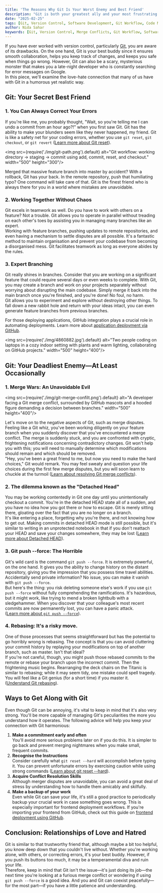 ```yaml
---
title: 'The Reasons Why Git Is Your Worst Enemy and Best Friend'
description: "Git is both your greatest ally and your most frustrating nemesis. This article dives into the love-hate relationship many developers have with Git, exploring its strengths and pitfalls while offering tips on how to manage the tool effectively."
date: "2025-02-25"
tags: [Git, Version Control, Software Development, Git Workflow, Code Management, Git Tips]
author: Nida Sahar
keywords: [Git, Version Control, Merge Conflicts, Git Workflow, Software Development, Rebasing, Git Tips, Detached HEAD]
---
```


If you have ever worked with version control, particularly [Git](https://git-scm.com/), you are aware of its drawbacks. On the one hand, Git is your best buddy since it ensures smooth collaboration, helps you keep track of changes, and keeps you safe when things go wrong. However, Git can also be a scary, mysterious monster that makes you a late-night developer who is constantly searching for error messages on Google.  
In this piece, we'll examine the love-hate connection that many of us have with Git in a humorous yet realistic way.

## Git: Your Secret Best Friend

### 1. You Can Always Correct Your Errors
If you're like me, you probably thought, "Wait, so you're telling me I can undo a commit from an hour ago?!" when you first saw Git. Git has the ability to make your blunders seem like they never happened, my friend. Git is like a safety net for your coding errors, whether you use `git reset`, `git checkout`, or `git revert` ([Learn more about Git reset](https://www.git-scm.com/docs/git-reset)).

<img src={require('./img/git-path.png').default} alt="Git workflow: working directory → staging → commit using add, commit, reset, and checkout." width="500" height="300"/>
<br/>

Merged that massive feature branch into master by accident? With a rollback, Git has your back. In the remote repository, push that humiliating typo? One command will take care of that. Git is the finest friend who is always there for you in a world where mistakes are unavoidable.

### 2. Working Together Without Chaos
Git excels in teamwork as well. Do you have to work with others on a feature? Not a trouble. Git allows you to operate in parallel without treading on each other's toes by assisting you in managing many branches like an expert.  
Working with feature branches, pushing updates to remote repositories, and even having a mechanism to settle disputes are all possible. It's a fantastic method to maintain organisation and prevent your codebase from becoming a disorganised mess. Git facilitates teamwork as long as everyone abides by the rules.

### 3. Expert Branching
Git really shines in branches. Consider that you are working on a significant feature that could require several days or even weeks to complete. With Git, you may create a branch and work on your projects separately without worrying about disrupting the main codebase. Simply merge it back into the main branch once you're finished, and you're done! No foul, no harm.  
Git allows you to experiment and explore without destroying other things. To fall down a new rabbit hole and return with your ideas intact, you can even generate feature branches from previous branches.

For those deploying applications, GitHub integration plays a crucial role in automating deployments. Learn more about [application deployment via GitHub](https://docs.nife.io/docs/UI-Guide/Apps-&-their-Management/Deployment-Types/#code-deployment-github-deployment).

<img src={require('./img/4860882.jpg').default} alt="Two people coding on laptops in a cozy indoor setting with plants and warm lighting, collaborating on GitHub projects." width="500" height="400"/>
<br/>


## Git: Your Deadliest Enemy—At Least Occasionally

### 1. Merge Wars: An Unavoidable Evil

<img src={require('./img/git-merge-confilt.png').default} alt="A developer facing a Git merge conflict, surrounded by GitHub mascots and a hooded figure demanding a decision between branches." width="500" height="400"/>
<br/>

Let's move on to the negative aspects of Git, such as merge disputes. Feeling like a Git whiz, you've been working diligently on your feature branch when you suddenly discover that you've encountered a merge conflict. The merge is suddenly stuck, and you are confronted with cryptic, frightening notifications concerning contradictory changes. Git won't help you with this; you will need to manually determine which modifications should remain and which should be removed.  
"Hey, you've been a great friend to me, but now you need to make the hard choices," Git would remark. You may feel sweaty and question your life choices during the first few merge disputes, but you will soon learn to chuckle at the turmoil ([Learn about resolving Git merge conflicts](https://www.gitkraken.com/learn/git/merge-conflicts)).

### 2. The dilemma known as the "Detached Head"
You may be working contentedly in Git one day until you unintentionally checkout a commit. You're in the detached HEAD state all of a sudden, and you have no idea how you got there or how to escape. Git is merely sitting there, gloating over the fact that you are no longer on a branch.  
It's like entering a place, forgetting why you're there, and not knowing how to get out. Making commits in detached HEAD mode is still possible, but it's similar to writing in an unprotected notebook in that if you don't reattach your HEAD and save your changes somewhere, they may be lost ([Learn more about Detached HEAD](https://www.git-scm.com/book/en/v2/Git-Tools-Revision-Selection#_detached_head)).

### 3. Git push --force: The Horrible
Git's wild card is the command `git push --force`. It is extremely powerful, on the one hand. It gives you the ability to change history on the distant repository, giving you the impression that you possess time travel abilities. Accidentally send private information? No issue, you can make it vanish with `git push --force`.  
But here's the thing: you risk deleting someone else's work if you use `git push --force` without fully comprehending the ramifications. It's hazardous, but it might work, like trying to mend a broken lightbulb with a sledgehammer. When you discover that your colleague's most recent commits are now permanently lost, you can have a panic attack.  
([Learn more about `git push --force`](https://www.git-scm.com/docs/git-push#_force)).

### 4. Rebasing: It's a risky move.
One of those processes that seems straightforward but has the potential to go horribly wrong is rebasing. The concept is that you can avoid cluttering your commit history by replaying your modifications on top of another branch, such as master. Isn't that ideal?  
If you're not careful, though, you might push those rebased commits to the remote or rebase your branch upon the incorrect commit. Then the frightening music begins. Rearranging the deck chairs on the Titanic is similar to rebasing; while it may seem tidy, one mistake could spell tragedy. You will feel like a Git genius (for a short time) if you master it.  
([Understand Git rebasing](https://www.atlassian.com/git/tutorials/rewriting-history/git-rebase)).

## Ways to Get Along with Git

Even though Git can be annoying, it's vital to keep in mind that it's also very strong. You'll be more capable of managing Git's peculiarities the more you understand how it operates. The following advice will help you keep your connection with Git harmonious:  
1. **Make a commitment early and often**  
   You'll avoid more serious problems later on if you do this. It is simpler to go back and prevent merging nightmares when you make small, frequent commits.  
2. **Recognise the Instructions**  
   Consider carefully what `git reset --hard` will accomplish before typing it. You can prevent unfortunate errors by exercising caution while using strong commands ([Learn about git reset --hard](https://www.git-scm.com/docs/git-reset)).  
3. **Acquire Conflict Resolution Skills**  
   Although merger disputes are unavoidable, you can avoid a great deal of stress by understanding how to handle them amicably and skilfully.  
4. **Make a backup of your work**  
   Even while Git can save your life, it's still a good practice to periodically backup your crucial work in case something goes wrong. This is especially important for frontend deployment workflows. If you're importing your frontend from GitHub, check out this guide on [frontend deployment using GitHub](https://docs.nife.io/docs/UI-Guide/Site-deployment/Create-build).


## Conclusion: Relationships of Love and Hatred
Git is similar to that trustworthy friend that, although maybe a bit too helpful, you know deep down that you couldn't live without. Whether you're working alone, with others, or correcting errors, it's your best buddy. However, if you push its buttons too much, it may be a temperamental diva and ruin your life.  
Therefore, keep in mind that Git isn't the issue—it's just doing its job—the next time you're looking at a furious merge conflict or wondering if using `git push --force` is a good idea. And you and Git can coexist peacefully—for the most part—if you have a little patience and understanding.

